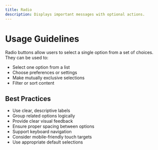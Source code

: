 ```yaml
---
title: Radio
description: Displays important messages with optional actions.
---
```


# Usage Guidelines

Radio buttons allow users to select a single option from a set of choices. They can be used to:
- Select one option from a list
- Choose preferences or settings
- Make mutually exclusive selections
- Filter or sort content

## Best Practices
- Use clear, descriptive labels
- Group related options logically
- Provide clear visual feedback
- Ensure proper spacing between options
- Support keyboard navigation
- Consider mobile-friendly touch targets
- Use appropriate default selections 